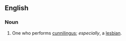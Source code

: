 ==English==

===Noun===
{{en-noun}}

# {{context|UK|US|offensive}} One who performs [[cunnilingus]]; ''especially'', a [[lesbian]].